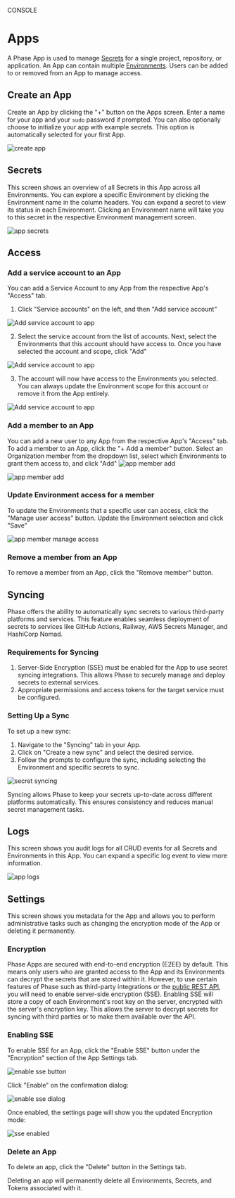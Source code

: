 
<Tag variant="small">CONSOLE</Tag>

# Apps

A Phase App is used to manage [Secrets](/console/secrets) for a single project, repository, or application. An App can contain multiple [Environments](/console/environments). Users can be added to or removed from an App to manage access.

## Create an App

Create an App by clicking the "+" button on the Apps screen. Enter a name for your app and your `sudo` password if prompted.
You can also optionally choose to initialize your app with example secrets. This option is automatically selected for your first App.

![create app](/assets/images/console/apps/app-create.png)

## Secrets

This screen shows an overview of all Secrets in this App across all Environments. You can explore a specific Environment by clicking the Environment name in the column headers.
You can expand a secret to view its status in each Environment. Clicking an Environment name will take you to this secret in the respective Environment management screen.

![app secrets](/assets/images/console/apps/app-secrets.png)

## Access

### Add a service account to an App

You can add a Service Account to any App from the respective App's "Access" tab. 

1. Click "Service accounts" on the left, and then "Add service account"

![Add service account to app](/assets/images/console/access-control/service-accounts/manage-account/add-to-app-1.png)

2. Select the service account from the list of accounts. Next, select the Environments that this account should have access to. Once you have selected the account and scope, click "Add"

![Add service account to app](/assets/images/console/access-control/service-accounts/manage-account/add-to-app-2.png)

3. The account will now have access to the Environments you selected. You can always update the Environment scope for this account or remove it from the App entirely. 

![Add service account to app](/assets/images/console/access-control/service-accounts/manage-account/add-to-app-3.png)

### Add a member to an App

You can add a new user to any App from the respective App's "Access" tab. To add a member to an App, click the "+ Add a member" button. Select an Organization member from the dropdown list, select which Environments to grant them access to, and click "Add"
![app member add](/assets/images/console/apps/app-access-members-tab.png)

![app member add](/assets/images/console/apps/app-member-add.png)

### Update Environment access for a member

To update the Environments that a specific user can access, click the "Manage user access" button. Update the Environment selection and click "Save"

![app member manage access](/assets/images/console/apps/app-member-manage.png)

### Remove a member from an App

To remove a member from an App, click the "Remove member" button.

## Syncing

Phase offers the ability to automatically sync secrets to various third-party platforms and services. This feature enables seamless deployment of secrets to services like GitHub Actions, Railway, AWS Secrets Manager, and HashiCorp Nomad.

### Requirements for Syncing

1. Server-Side Encryption (SSE) must be enabled for the App to use secret syncing integrations. This allows Phase to securely manage and deploy secrets to external services.
2. Appropriate permissions and access tokens for the target service must be configured.

### Setting Up a Sync

To set up a new sync:

1. Navigate to the "Syncing" tab in your App.
2. Click on "Create a new sync" and select the desired service.
3. Follow the prompts to configure the sync, including selecting the Environment and specific secrets to sync.

![secret syncing](/assets/images/console/apps/app-sync.png)

Syncing allows Phase to keep your secrets up-to-date across different platforms automatically. This ensures consistency and reduces manual secret management tasks.

## Logs

This screen shows you audit logs for all CRUD events for all Secrets and Environments in this App. You can expand a specific log event to view more information.

![app logs](/assets/images/console/apps/app-logs.png)

## Settings

This screen shows you metadata for the App and allows you to perform administrative tasks such as changing the encryption mode of the App or deleting it permanently.

### Encryption

Phase Apps are secured with end-to-end encryption (E2EE) by default. This means only users who are granted access to the App and its Environments can decrypt the secrets that are stored within it.
However, to use certain features of Phase such as third-party integrations or the [public REST API](/public-api), you will need to enable server-side encryption (SSE).
Enabling SSE will store a copy of each Environment's root key on the server, encrypted with the server's encryption key. This allows the server to decrypt secrets for syncing with third parties or to make them available over the API.

### Enabling SSE

To enable SSE for an App, click the "Enable SSE" button under the "Encryption" section of the App Settings tab.

![enable sse button](/assets/images/console/settings/encryption-section-e2ee.webp)

Click "Enable" on the confirmation dialog:

![enable sse dialog](/assets/images/console/settings/enable-sse-dialog.webp)

Once enabled, the settings page will show you the updated Encryption mode:

![sse enabled](/assets/images/console/settings/sse-enabled.webp)

### Delete an App

To delete an app, click the "Delete" button in the Settings tab.

<Warning>
 Deleting an app will permanently delete all Environments, Secrets, and Tokens
 associated with it.
</Warning>
